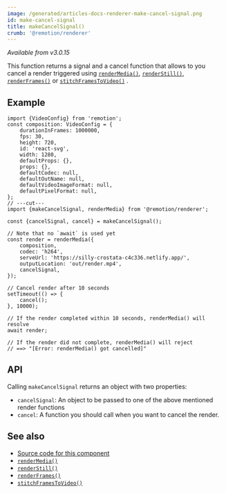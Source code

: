 ```yaml
---
image: /generated/articles-docs-renderer-make-cancel-signal.png
id: make-cancel-signal
title: makeCancelSignal()
crumb: '@remotion/renderer'
---
```


_Available from v3.0.15_

This function returns a signal and a cancel function that allows to you cancel a render triggered using [`renderMedia()`](/docs/renderer/render-media), [`renderStill()`](/docs/renderer/render-still), [`renderFrames()`](/docs/renderer/render-frames) or [`stitchFramesToVideo()`](/docs/renderer/stitch-frames-to-video)
.

## Example

```tsx twoslash
import {VideoConfig} from 'remotion';
const composition: VideoConfig = {
	durationInFrames: 1000000,
	fps: 30,
	height: 720,
	id: 'react-svg',
	width: 1280,
	defaultProps: {},
	props: {},
	defaultCodec: null,
	defaultOutName: null,
	defaultVideoImageFormat: null,
	defaultPixelFormat: null,
};
// ---cut---
import {makeCancelSignal, renderMedia} from '@remotion/renderer';

const {cancelSignal, cancel} = makeCancelSignal();

// Note that no `await` is used yet
const render = renderMedia({
	composition,
	codec: 'h264',
	serveUrl: 'https://silly-crostata-c4c336.netlify.app/',
	outputLocation: 'out/render.mp4',
	cancelSignal,
});

// Cancel render after 10 seconds
setTimeout(() => {
	cancel();
}, 10000);

// If the render completed within 10 seconds, renderMedia() will resolve
await render;

// If the render did not complete, renderMedia() will reject
// ==> "[Error: renderMedia() got cancelled]"
```

## API

Calling `makeCancelSignal` returns an object with two properties:

- `cancelSignal`: An object to be passed to one of the above mentioned render functions
- `cancel`: A function you should call when you want to cancel the render.

## See also

- [Source code for this component](https://github.com/remotion-dev/remotion/blob/main/packages/renderer/src/make-cancel-signal.ts)
- [`renderMedia()`](/docs/renderer/render-media)
- [`renderStill()`](/docs/renderer/render-still)
- [`renderFrames()`](/docs/renderer/render-frames)
- [`stitchFramesToVideo()`](/docs/renderer/stitch-frames-to-video)
